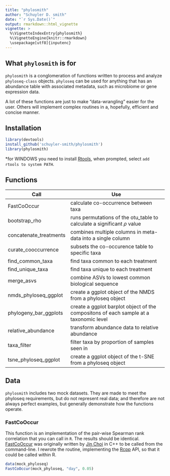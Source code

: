 ```yaml
---
title: "phylosmith"
author: "Schuyler D. smith"
date: "`r Sys.Date()`"
output: rmarkdown::html_vignette
vignette: >
  %\VignetteIndexEntry{phylosmith}
  %\VignetteEngine{knitr::rmarkdown}
  \usepackage[utf8]{inputenc}
---
```


## What `phylosmith` is for

`phylosmith` is a conglomeration of functions written to process and analyze `phyloseq-class` objects. `phyloseq` can be used for anything that has an abundance table with associated metadata, such as microbiome or gene expression data.

A lot of these functions are just to make "data-wrangling" easier for the user. Others will implement complex routines in a, hopefully, efficient and concise manner.

## Installation

```r
library(devtools)
install_github('schuyler-smith/phylosmith')
library(phylosmith)
```

\*for WINDOWS you need to install <a href="https://cran.r-project.org/bin/windows/Rtools/" target="_blank" >Rtools</a>, when prompted, select `add rtools to system PATH`.

## Functions

Call			 | Use
---------------- | ------------------------------------------------
FastCoOccur      | calculate co-occurrence between taxa
bootstrap_rho | runs permutations of the otu_table to calculate a significant $\rho$ value
concatenate_treatments | combines multiple columns in meta-data into a single column
curate_cooccurrence | subsets the co-occurence table to specific taxa
find_common_taxa | find taxa common to each treatment
find_unique_taxa | find taxa unique to each treatment
merge_asvs       | combine ASVs to lowest common biological sequence
nmds_phyloseq_ggplot  | create a ggplot object of the NMDS from a phyloseq object
phylogeny_bar_ggplots | create a ggplot barplot object of the compositons of each sample at a taxonomic level
relative_abundance | transform abundance data to relative abundance
taxa_filter | filter taxa by proportion of samples seen in
tsne_phyloseq_ggplot  | create a ggplot object of the t-SNE from a phyloseq object

## Data

`phylosmith` includes two mock datasets. They are made to meet the phyloseq requirements, but do not represent real data; and therefore are not always perfect examples, but generally demonstrate how the functions operate.


### FastCoOccur

This function is an implementation of the pair-wise Spearman rank correlation that you can call in `R`. The results should be identical. <a href="https://github.com/germs-lab/FastCoOccur" target="_blank" >FastCoOccur</a> was originally written by <a href="https://github.com/metajinomics" target="_blank" >Jin Choi</a> in C++ to be called from the command-line. I rewrote the routine, implementing the <a href="http://www.rcpp.org/" target="_blank" >Rcpp</a> API, so that it could be called within R. 

```r
data(mock_phyloseq)
FastCoOccur(mock_phyloseq, "day", 0.05)
```

